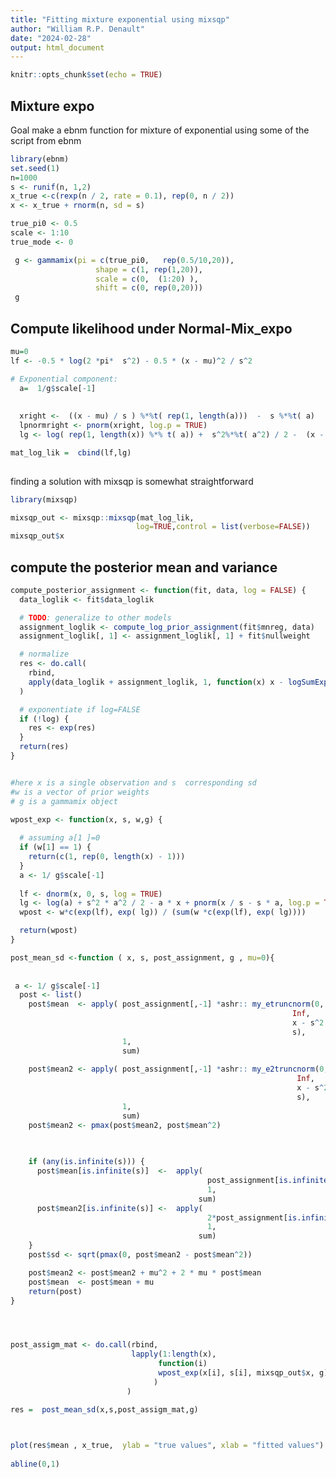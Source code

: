 ```yaml
---
title: "Fitting mixture exponential using mixsqp"
author: "William R.P. Denault"
date: "2024-02-28"
output: html_document
---
```


```r
knitr::opts_chunk$set(echo = TRUE)
```

##  Mixture expo
Goal make a ebnm function for mixture of exponential using some of the script from ebnm
```r
library(ebnm)
set.seed(1)
n=1000
s <- runif(n, 1,2)
x_true <-c(rexp(n / 2, rate = 0.1), rep(0, n / 2)) 
x <- x_true + rnorm(n, sd = s)

true_pi0 <- 0.5
scale <- 1:10
true_mode <- 0

 g <- gammamix(pi = c(true_pi0,   rep(0.5/10,20)),
                   shape = c(1, rep(1,20)),
                   scale = c(0,  (1:20) ),
                   shift = c(0, rep(0,20)))
 g
```


## Compute likelihood under Normal-Mix_expo



```r
mu=0 
lf <- -0.5 * log(2 *pi*  s^2) - 0.5 * (x - mu)^2 / s^2

# Exponential component:  
  a=  1/g$scale[-1]
  
   
  xright <-  ((x - mu) / s ) %*%t( rep(1, length(a)))  -  s %*%t( a)
  lpnormright <- pnorm(xright, log.p = TRUE)
  lg <- log( rep(1, length(x)) %*% t( a)) +  s^2%*%t( a^2) / 2 -  (x - mu)%*%t( a)    + lpnormright

mat_log_lik =  cbind(lf,lg)
 
```


finding a solution with mixsqp is somewhat straightforward


```r

library(mixsqp)

mixsqp_out <- mixsqp::mixsqp(mat_log_lik,
                            log=TRUE,control = list(verbose=FALSE))
mixsqp_out$x 
```



## compute the posterior mean and variance

```r
compute_posterior_assignment <- function(fit, data, log = FALSE) {
  data_loglik <- fit$data_loglik

  # TODO: generalize to other models
  assignment_loglik <- compute_log_prior_assignment(fit$mnreg, data)
  assignment_loglik[, 1] <- assignment_loglik[, 1] + fit$nullweight

  # normalize
  res <- do.call(
    rbind,
    apply(data_loglik + assignment_loglik, 1, function(x) x - logSumExp(x), simplify = F)
  )

  # exponentiate if log=FALSE
  if (!log) {
    res <- exp(res)
  }
  return(res)
}


#here x is a single observation and s  corresponding sd
#w is a vector of prior weights 
# g is a gammamix object

wpost_exp <- function(x, s, w,g) {
  
  # assuming a[1 ]=0
  if (w[1] == 1) {
    return(c(1, rep(0, length(x) - 1)))
  }
  a <- 1/ g$scale[-1]
 
  lf <- dnorm(x, 0, s, log = TRUE)
  lg <- log(a) + s^2 * a^2 / 2 - a * x + pnorm(x / s - s * a, log.p = TRUE)
  wpost <- w*c(exp(lf), exp( lg)) / (sum(w *c(exp(lf), exp( lg))))

  return(wpost)
}

post_mean_sd <-function ( x, s, post_assignment, g , mu=0){
   
 
 a <- 1/ g$scale[-1]
  post <- list()
    post$mean  <- apply( post_assignment[,-1] *ashr:: my_etruncnorm(0, 
                                                               Inf,
                                                               x - s^2 * a,
                                                               s),
                         1,
                         sum)
    
    post$mean2 <- apply( post_assignment[,-1] *ashr:: my_e2truncnorm(0,
                                                                Inf,
                                                                x - s^2 * a,
                                                                s),
                         1, 
                         sum)
    post$mean2 <- pmax(post$mean2, post$mean^2)

  
   
    if (any(is.infinite(s))) {
      post$mean[is.infinite(s)]  <-  apply(
                                            post_assignment[is.infinite(s), -1] / a,
                                            1, 
                                          sum) 
      post$mean2[is.infinite(s)] <-  apply(
                                            2*post_assignment[is.infinite(s), -1] / a^2,
                                            1, 
                                          sum) 
    }
    post$sd <- sqrt(pmax(0, post$mean2 - post$mean^2))

    post$mean2 <- post$mean2 + mu^2 + 2 * mu * post$mean
    post$mean  <- post$mean + mu
    return(post)
}




post_assigm_mat <- do.call(rbind,
                           lapply(1:length(x),
                                 function(i)
                                 wpost_exp(x[i], s[i], mixsqp_out$x, g)
                                )
                          )

res =  post_mean_sd(x,s,post_assigm_mat,g)
 


plot(res$mean , x_true,  ylab = "true values", xlab = "fitted values")
 
abline(0,1)
 


```

